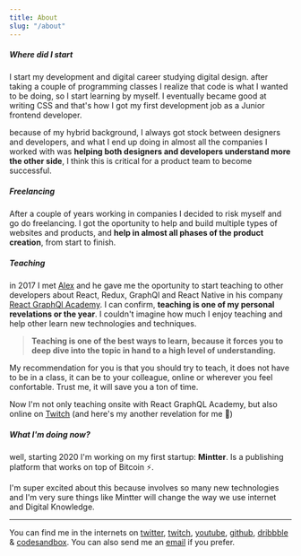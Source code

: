```yaml
---
title: About
slug: "/about"
---
```


##### Where did I start

I start my development and digital career studying digital design. after taking a couple of programming classes I realize that code is what I wanted to be doing, so I start learning by myself. I eventually became good at writing CSS and that's how I got my first development job as a Junior frontend developer.

because of my hybrid background, I always got stock between designers and developers, and what I end up doing in almost all the companies I worked with was **helping both designers and developers understand more the other side**, I think this is critical for a product team to become successful.

##### Freelancing

After a couple of years working in companies I decided to risk myself and go do freelancing. I got the oportunity to help and build multiple types of websites and products, and **help in almost all phases of the product creation**, from start to finish.

##### Teaching

in 2017 I met [Alex](https://twitter.com/alex_lobera) and he gave me the oportunity to start teaching to other developers about React, Redux, GraphQl and React Native in his company [React GraphQl Academy](https://reactgraphql.academy/). I can confirm, **teaching is one of my personal revelations or the year**. I couldn't imagine how much I enjoy teaching and help other learn new technologies and techniques.

> **Teaching is one of the best ways to learn, because it forces you to deep dive into the topic in hand to a high level of understanding.**

My recommendation for you is that you should try to teach, it does not have to be in a class, it can be to your colleague, online or wherever you feel confortable. Trust me, it will save you a ton of time.

Now I'm not only teaching onsite with React GraphQL Academy, but also online on [Twitch](https://hhg.link/twitch) (and here's my another revelation for me 😬)

##### What I'm doing now?

well, starting 2020 I'm working on my first startup: **Mintter**. Is a publishing platform that works on top of Bitcoin ⚡️.

I'm super excited about this because involves so many new technologies and I'm very sure things like Mintter will change the way we use internet and Digital Knowledge.

---

You can find me in the internets on [twitter](https://hhg.link/twitter), [twitch](https://hhg.link/twitch), [youtube](https://hhg.link/youtube), [github](https://hhg.link/), [dribbble](https://hhg.link/dribbble) & [codesandbox](https://hhg.link/csb). You can also send me an [email](mailto:hi+contact@horacioh.com) if you prefer.
